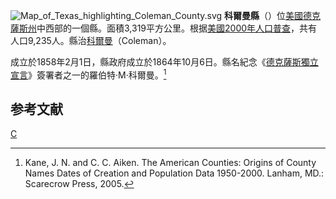 {{noteTA
|T=zh-hans:科尔曼县 (得克萨斯州);zh-hk:科爾曼縣 (德克薩斯州);zh-tw:科爾曼郡 (德克薩斯州);
}}
[[File:Map_of_Texas_highlighting_Coleman_County.svg|right]]
'''科爾曼縣'''（{{lang-en|Coleman County}}）位[[美國|美國]][[德克薩斯州|德克薩斯州]]中西部的一個縣。面積3,319平方公里。根据[[美國2000年人口普查|美國2000年人口普查]]，共有人口9,235人。縣治[[科爾曼_(德克薩斯州)|科爾曼]]（Coleman）。

成立於1858年2月1日，縣政府成立於1864年10月6日。縣名紀念《[[德克薩斯獨立宣言|德克薩斯獨立宣言]]》簽署者之一的羅伯特·M·科爾曼。<ref>Kane, J. N. and C. C. Aiken. The American Counties: Origins of County Names Dates of Creation and Population Data 1950-2000. Lanham, MD.: Scarecrow Press, 2005.</ref>

== 参考文献 ==
{{Reflist}}
{{texas}}

[[Category:得克萨斯州行政区划|C]]